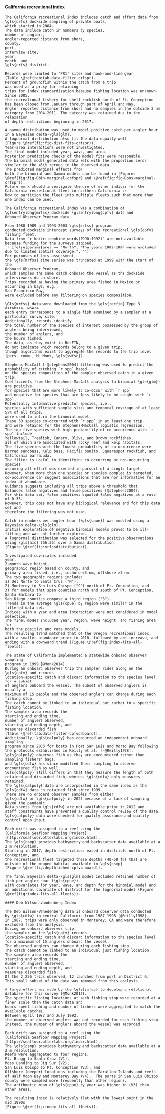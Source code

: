
#### California recreational index

```asis
The California recreational index includes catch and effort data from \gls{crfs} dockside sampling of private boats,
which started in 2004.
The data include catch in numbers by species,
number of anglers,
angler-reported distance from shore,
county,
port,
interview site,
year,
month, and
\gls{crfs} district.

Records were limited to 'PR1' sites and hook-and-line gear
(Table \@ref(tab:tab-data-filter-crfspr). 
Percent of groundfish within the catch from a trip
was used as a proxy for retaining 
trips for index standardization because fishing location was unknown.
Since 2005,
the recreational fishery for shelf rockfish north of Pt. Conception has been closed from January through part of April and May.
Angler reported distance from shore had no samples in the outside 3 nm category from 2004-2011. The category was retained due to the relaxation
of depth restrictions beginning in 2017.

A gamma distribution was used to model positive catch per angler hour in a Bayesian delta-\gls{glm}.
A lognormal distribution also fit the data equally well
(Figure \@ref(fig:fig-dist-fits-crfspr)).
Year-area interactions were not investigated.
The final model included year, wave, and area.
Posterior predictive checks of the model fits were reasonable.
The binomial model generated data sets with the proportion zeros similar to the 46\% zeroes in the observed data.
The predicted marginal effects from 
both the binomial and Gamma models can be found in (Figures \@ref(fig:fig-Dbin-marginal-crfspr) and \@ref(fig:fig-Dpos-marginal-crfspr)).
Future work should investigate the use of other indices for the
California recreational fleet in northern California or
how to partition the fleet into multiple fleets such that more than one index can be used.
```
```asis
The California recreational index was a combination of
\glsentrylong{mrfss} dockside \glsentrylong{cpfv} data and
Onboard Observer Program data.

From 1980-1989 and 1993-2003 \gls{mrfss} program
conducted dockside intercept surveys of the recreational \gls{cpfv} fishing fleet.
Data from `r knitr::combine_words(1990:1992)` are not available because funding for the surveys stopped.
`r ifelse(params$area == "North", "The years 1993-1994 were excluded due to limited spatial coverage.", "")`
For purposes of this assessment,
the \gls{mrfss} time series was truncated at 1999 with the start of the
Onboard Observer Program,
which samples the same catch onboard the vessel as the dockside interviewers do on shore.
Trips recorded as having the primary area fished in Mexico or occurring in bays, e.g.,
San Francisco Bay,
were excluded before any filtering on species composition.

\Gls{mrfss} data were downloaded from the \gls{recfin} Type 3 database, where
each entry corresponds to a single fish examined by a sampler at a particular survey site.
Additionally, records identify
the total number of the species of interest possessed by the group of anglers being interviewed,
the number of anglers, and
the hours fished.
The data, as they exist in RecFIN,
do not indicate which records belong to a given trip,
though algorithms exist to aggregate the records to the trip level
(pers. comm., M. Monk, \gls{swfsc}).

Stephens-MacCall [-@stephens2004] filtering was used to predict the 
probability of catching `r spp` based 
on the species composition of the sampler observed catch in a given trip.
Coefficients from the Stephens-MacCall analysis (a binomial \gls{glm}) are positive 
for species that are more likely to co-occur with `r spp`
and negative for species that are less likely to be caught with `r spp`.
Potentially informative predictor species, i.e.,
species with sufficient sample sizes and temporal coverage of at least 5\% of all trips,
were used to inform the binomial model.
These 30 species co-occurred with `r spp` in at least one trip 
and were retained for the Stephens-MacCall logistic regression.
The top five species with high probability of co-occurrence with `r spp` include
Yellowtail, Treefish, Canary, Olive, and Brown rockfishes,
all of which are associated with rocky reef and kelp habitats.
The five species with the lowest probability of co-occurrence were 
Barred sandbass, Kelp bass, Pacific bonito, Squarespot rockfish, and California barracuda.
The filter is useful in identifying co-occurring or non-occurring species 
assuming all effort was exerted in pursuit of a single target.
However, when more than one species or species comples is targeted,
co-occurrence can suggest associations that are nor informative for an index of abundance.
Guidance suggests including all trips above a threshold that
balances false negatives and false positives [@stephens2004].
For this data set, false positives equaled false negatives at a rate of 0.35.
However, this does not have any biological relevance and for this data set and
therefore the filtering was not used.

Catch in numbers per angler hour (\gls{cpue}) was modeled using a Bayesian delta-\gls{glm}.
Initial exploration of negative binomial models proved to be ill-fitting and was not further explored.
A lognormal distribution was selected for the positive observations using \gls{aic} (66.36) over a Gamma distribution
(Figure \@ref(fig:mrfssdistribution)).

Investigated covariates included
year,
2-month wave height,
geographic region based on county, and 
primary area fished, i.e., inshore <3 nm, offshore >3 nm.
The two geographic regions included
1) Del Norte to Santa Cruz ("N"),
2) Monterey to San Luis Obispo ("C") north of Pt. Conception, and
3) for models that span counties north and south of Pt. Conception, Santa Barbara to 
San Diego counties compose a third region ("S").
Trends in the average \gls{cpue} by region were similar in the filtered data set.
Indices with a year and area interaction were not considered in model selection.
The final model included year, region, wave height, and fishing area for
both the positive and rate models.
The resulting trend matched that of the Oregon recreational index,
with a smaller abundance prior to 2010, followed by and increase, and 
ending with a downward trend (Figure \@ref(fig:index-fits-all-fleets)).

The state of California implemented a statewide onboard observer sampling 
program in 1999 [@Monk2014].
During an onboard observer trip the sampler rides along on the \gls{cpfv} and records 
location-specific catch and discard information to the species level for a subset 
of anglers onboard the vessel. The subset of observed anglers is usually a 
maximum of 15 people and the observed anglers can change during each fishing stop.
The catch cannot be linked to an individual but rather to a specific fishing location.
The sampler also records the
starting and ending time,
number of anglers observed,
starting and ending depth, and
measures discarded fish
(Table \@ref(tab:data-filter-cpfvonboard)).
Additionally, \gls{calpoly} has conducted an independent onboard sampling 
program since 2003 for boats in Port San Luis and Morro Bay following
the protocols established in Reilly et al. [-@Reilly1998].
\gls{calpoly} observes fish as they are encountered rather than sampling fishers' bags,
and \gls{cdfw} has since modified their sampling to observe encountered fish as well.
\Gls{calpoly} still differs in that they measure the length of both retained and discarded fish, whereas \gls{cdfw} only measures retained.
The \gls{calpoly} data are incorporated in the same index as the \gls{cdfw} data on retained fish since 1999.
There are no onboard observer samples from either 
\gls{cdfw} or \gls{calpoly} in 2020 because of a lack of sampling given the pandemic.
Data sheets from \gls{cdfw} are not available prior to 2012 and 
staff constraints have prevented a quality control review of the data.
\gls{calpoly} data were checked for quality assurance and quality control upon input.

Each drift was assigned to a reef using the
[California Seafloor Mapping Project](http://seafloor.otterlabs.org/index.html).
The \gls{csmp} provides bathymetry and backscatter data available at a 2 m resolution.
Starting in 2017, depth restrictions eased in districts north of Pt. Conception, and
the recreational fleet targeted these depths (40-50 fm) that are outside of the mapped habitat available in \gls{csmp}
(Figure \@ref(fig:depthfished-cpfvonboard)).

The final Bayesian delta-\gls{glm} model included retained number of fish per angler hour (\gls{cpue})
with covariates for year, wave, and depth for the binomial model and
an additional covariate of district for the lognormal model (Figure \@ref(fig:index-fits-all-fleets)).

#### Deb Wilson-Vandenberg Index

The Deb Wilson-Vanedenberg data is onboard observer data conducted 
by \gls{cdfw} in central California from 1987-1998 [@Reilly1998].
In 1987, trips were only observed in Monterey, CA and were therefore excluded from the analysis.
During an onboard observer trip,
the sampler on the \gls{cpfv} records
location-specific catch and discard information to the species level for a maximum of 15 anglers onboard the vessel.
The observed anglers can change during each fishing stop.
The catch cannot be linked to an individual just fishing location.
The sampler also records the
starting and ending time,
number of anglers observed,
starting and ending depth, and
measures discarded fish.
Of the 2,256 trips observed, 12 launched from port in District 6.
This small subset of the data was removed from this analysis.

A large effort was made by the \gls{swfsc} to develop a relational database for this survey [@Monk2016].
The specific fishing locations at each fishing stop were recorded at a finer scale than the catch data and
hours spent fishing and number of fishers were aggregated to match the available catches.
Between April 1987 and July 1992,
the number of observed anglers was not recorded for each fishing stop.
Instead, the number of anglers aboard the vessel was recorded.

Each drift was assigned to a reef using the
[California Seafloor Mapping Project](http://seafloor.otterlabs.org/index.html).
The \gls{csmp} provides bathymetry and backscatter data available at a 2 m resolution.
Reefs were aggregated to four regions, 
Ft. Bragg to Santa Cruz (V1),
Moss Landing to Big Sur (V2),
San Luis Obispo to Pt. Conception (V3), and
Offshore (deeper) locations including the Farallon Islands and reefs of Half Moon Bay and Monterey Bay (V4).  The ports in San Luis Obispo county were sampled more frequently than other regions.
The arithmetic mean of \gls{cpue} by year was higher in (V3) than other areas.

The resulting index is relatively flat with the lowest point in the mid 1990s
(Figure \@ref(fig:index-fits-all-fleets)).
```
